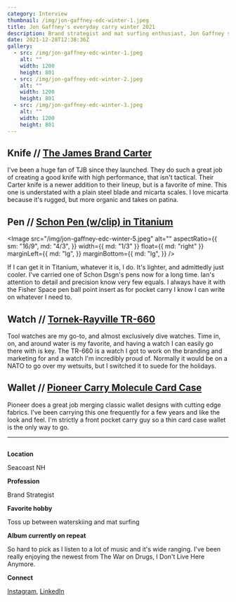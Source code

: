 ```yaml
---
category: Interview
thumbnail: /img/jon-gaffney-edc-winter-1.jpeg
title: Jon Gaffney's everyday carry winter 2021
description: Brand strategist and mat surfing enthusiast, Jon Gaffney shares his current winter EDC setup.
date: 2021-12-28T12:38:36Z
gallery:
  - src: /img/jon-gaffney-edc-winter-1.jpeg
    alt: ""
    width: 1200
    height: 801
  - src: /img/jon-gaffney-edc-winter-2.jpeg
    alt: ""
    width: 1200
    height: 801
  - src: /img/jon-gaffney-edc-winter-3.jpeg
    alt: ""
    width: 1200
    height: 801
---
```


## Knife // [The James Brand Carter](https://shop.thejamesbrand.com/products/the-carter)

I've been a huge fan of TJB since they launched. They do such a great job of creating a good knife with high performance, that isn't tactical. Their Carter knife is a newer addition to their lineup, but is a favorite of mine. This one is understated with a plain steel blade and micarta scales. I love micarta because it's rugged, but more organic and takes on patina.

## Pen // [Schon Pen (w/clip) in Titanium](https://www.schondsgn.com/collections/ballpoint-pens/products/original-classic-machined-pen)

<Image
  src="/img/jon-gaffney-edc-winter-5.jpeg"
  alt=""
  aspectRatio={{
    sm: "16/9",
    md: "4/3",
  }}
  width={{ md: "1/3" }}
  float={{ md: "right" }}
  marginLeft={{
    md: "lg",
  }}
  marginBottom={{
    md: "lg",
  }}
/>

If I can get it in Titanium, whatever it is, I do. It's lighter, and admittedly just cooler. I've carried one of Schon Dsgn's pens now for a long time. Ian's attention to detail and precision know very few equals. I always have it with the Fisher Space pen ball point insert as for pocket carry I know I can write on whatever I need to.

## Watch // [Tornek-Rayville TR-660](https://tornek-rayville.us/collections/frontpage/products/tr-660-pre-order)

Tool watches are my go-to, and almost exclusively dive watches. Time in, on, and around water is my favorite, and having a watch I can easily go there with is key. The TR-660 is a watch I got to work on the branding and marketing for and a watch I'm incredibly proud of. Normally it would be on a NATO to go over my wetsuits, but I switched it to suede for the holidays.

## Wallet // [Pioneer Carry Molecule Card Case](https://pioneercarry.com/collections/wallets/products/molecule-cardholder)

Pioneer does a great job merging classic wallet designs with cutting edge fabrics. I've been carrying this one frequently for a few years and like the look and feel. I'm strictly a front pocket carry guy so a thin card case wallet is the only way to go.

---

<Image
  src="/img/jon-gaffney.jpeg"
  alt=""
  width="1/3"
  aspectRatio="1/1"
  float="right"
  marginLeft="lg"
  marginBottom="lg"
/>

**Location**

Seacoast NH

**Profession**

Brand Strategist

**Favorite hobby**

Toss up between waterskiing and mat surfing

**Album currently on repeat**

So hard to pick as I listen to a lot of music and it's wide ranging. I've been really enjoying the newest from The War on Drugs, I Don't Live Here Anymore.

**Connect**

[Instagram](https://www.instagram.com/jongaffney), [LinkedIn](https://www.linkedin.com/in/jongaffney)
